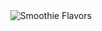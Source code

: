 
<Header/>
<Hero/>
<Callout name="Callout1"/>
<Callout name="Callout2">
  <BadgeList layout="four" badges={[
    {
      id:"backed-by-science",
      label: "Backed by Science",
      icon: '/images/icon-science.png',
    },
    {
      id:"physician-created",
      label: "Physician Created",
      icon: '/images/icon-physicians.png',
    },
    {
      id:"high-protein",
      label: "High Protein",
      icon: '/images/icon-high-protein.png',
    },
    {
      id:"antioxidents",
      label: "Antioxident & Nutrient Rich",
      icon: '/images/icon-antioxidants.png',
    },
    {
      id:"no-added-sugar",
      label: "No Added Sugar",
      icon: '/images/icon-no-sugar.png',
    },
    {
      id:"soy-free",
      label: "Soy Free",
      icon: '/images/icon-no-soy.png',
    },
    {
      id:"gluten-free",
      label: "Gluten Free",
      icon: '/images/icon-gluten-free.png',
    },
    {
      id:"non-gmo",
      label: "Non-GMO",
      icon: '/images/icon-non-gmo.png',
    },
  ]}/>
</Callout>
<Callout name="Callout3"/>
<Callout name="Callout4" id="smoothies">
  <section>
  <Accordion
    id="smoothie-flavors"
    heading="Smoothie Flavors"
    items={[
      {
        active: true,
        id: `banana-strawberry`,
        heading: `Banana Strawberry`,
        content: `Succulent strawberries combine with the sweet, firmness of bananas in a flavorful, energy-boosting blend.
Ingredients: Strawberry, Banana, Plant Protein, Apple, Pineapple
No added sugar. No artificial anything.
`,
      },
      {
        id: `mango-pineapple`,
        heading: `Mango Pineapple`,
        content: `Exotic blend of mango and pineapple take your taste buds on a tour of the tropics. Heart healthy, antioxidant packed, and delicious.
Ingredients: Mango, Pineapple, Plant Protein, Apple, Banana, Passion Fruit
No added sugar. No artificial anything.`,
      },
      {
        id: `cherry-acaio`,
        heading: `Cherry Acai`,
        content: `The acai has the greatest antioxidant power of the super fruits and is packed with vitamins and essential fats. Its benefits are supercharged once combined with cherry and other fruits.
Ingredients: Cherry, Acai, Plant Protein, Banana, Apple, Lemon
No added sugar. No artificial anything.`,
      },
      {
        id: `chocolate-banana`,
        heading: `Chocolate Banana`,
        content: `Guilt-free, rich & velvety chocolate with a hint of creamy banana.
Ingredients: Banana, Plant Protein, Cocoa Powder
No added sugar. No artificial anything.`,
      },
    ]}
  />
  </section>
  <section className={'flavor-art'}>
    <img src="/images/nymbl-flavors.png" alt="Smoothie Flavors" />
  </section>
</Callout>
<Callout name="Callout5" id="our-story"/>
<Callout name="Callout6">
  <InstagramEmbed
    url='https://www.instagram.com/p/CBRvCVYAWDX/'
    maxWidth={320}
    hideCaption={true}
    containerTagName='div'
    injectScript
    protocol=''
    className={"ig-embed"}
  />
  <InstagramEmbed
    url='https://www.instagram.com/p/CBlUUT_J3yX/'
    maxWidth={320}
    hideCaption={true}
    containerTagName='div'
    injectScript
    protocol=''
    className={"ig-embed"}
  />
  <InstagramEmbed
    url='https://www.instagram.com/p/CBlNQjHpWGM/'
    maxWidth={320}
    hideCaption={true}
    containerTagName='div'
    injectScript
    protocol=''
    className={"ig-embed hidden--mobile"}
  />
  <InstagramEmbed
    url='https://www.instagram.com/p/CBlUY7wp37m/'
    maxWidth={320}
    hideCaption={true}
    containerTagName='div'
    injectScript
    protocol=''
    className={"ig-embed hidden--mobile"}
  />
</Callout>
<Conversion id="try-it"/>
<Footer/>
